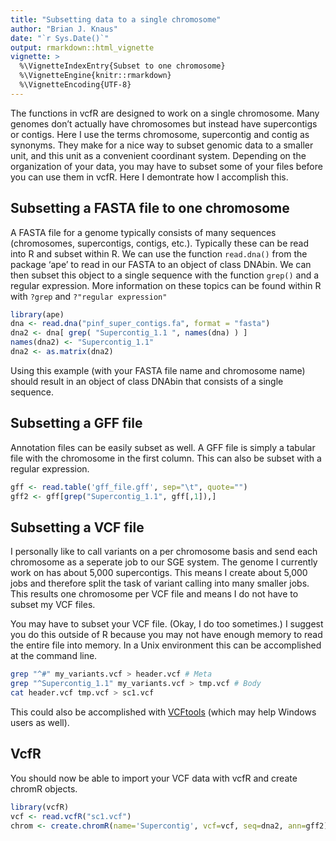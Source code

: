 ```yaml
---
title: "Subsetting data to a single chromosome"
author: "Brian J. Knaus"
date: "`r Sys.Date()`"
output: rmarkdown::html_vignette
vignette: >
  %\VignetteIndexEntry{Subset to one chromosome}
  %\VignetteEngine{knitr::rmarkdown}
  %\VignetteEncoding{UTF-8}
---
```



The functions in vcfR are designed to work on a single chromosome.
Many genomes don't actually have chromosomes but instead have supercontigs or contigs.
Here I use the terms chromosome, supercontig and contig as synonyms.
They make for a nice way to subset genomic data to a smaller unit, and this unit as a convenient coordinant system.
Depending on the organization of your data, you may have to subset some of your files before you can use them in vcfR.
Here I demontrate how I accomplish this.


## Subsetting a FASTA file to one chromosome


A FASTA file for a genome typically consists of many sequences (chromosomes, supercontigs, contigs, etc.).
Typically these can be read into R and subset within R.
We can use the function `read.dna()` from the package 'ape' to read in our FASTA to an object of class DNAbin.
We can then subset this object to a single sequence with the function `grep()` and a regular expression.
More information on these topics can be found within R with `?grep` and `?"regular expression"`



```r
library(ape)
dna <- read.dna("pinf_super_contigs.fa", format = "fasta")
dna2 <- dna[ grep( "Supercontig_1.1 ", names(dna) ) ]
names(dna2) <- "Supercontig_1.1"
dna2 <- as.matrix(dna2)
```


Using this example (with your FASTA file name and chromosome name) should result in an object of class DNAbin that consists of a single sequence.


## Subsetting a GFF file


Annotation files can be easily subset as well.
A GFF file is simply a tabular file with the chromosome in the first column.
This can also be subset with a regular expression.


```r
gff <- read.table('gff_file.gff', sep="\t", quote="")
gff2 <- gff[grep("Supercontig_1.1", gff[,1]),]
```


## Subsetting a VCF file

I personally like to call variants on a per chromosome basis and send each chromosome as a seperate job to our SGE system.
The genome I currently work on has about 5,000 supercontigs.
This means I create about 5,000 jobs and therefore split the task of variant calling into many smaller jobs.
This results one chromosome per VCF file and means I do not have to subset my VCF files.


You may have to subset your VCF file.
(Okay, I do too sometimes.)
I suggest you do this outside of R because you may not have enough memory to read the entire file into memory.
In a Unix environment this can be accomplished at the command line.


```bash
grep "^#" my_variants.vcf > header.vcf # Meta
grep "^Supercontig_1.1" my_variants.vcf > tmp.vcf # Body
cat header.vcf tmp.vcf > sc1.vcf
```


This could also be accomplished with [VCFtools](https://vcftools.github.io/) (which may help Windows users as well).


## VcfR


You should now be able to import your VCF data with vcfR and create chromR objects.


```r
library(vcfR)
vcf <- read.vcfR("sc1.vcf")
chrom <- create.chromR(name='Supercontig', vcf=vcf, seq=dna2, ann=gff2)
```


